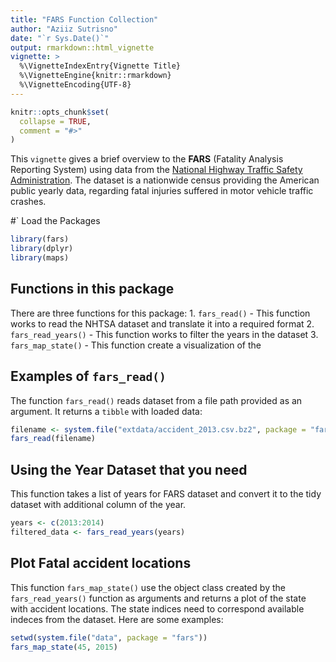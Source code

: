 ```yaml
---
title: "FARS Function Collection"
author: "Aziiz Sutrisno"
date: "`r Sys.Date()`"
output: rmarkdown::html_vignette
vignette: >
  %\VignetteIndexEntry{Vignette Title}
  %\VignetteEngine{knitr::rmarkdown}
  %\VignetteEncoding{UTF-8}
---
```


```r
knitr::opts_chunk$set(
  collapse = TRUE,
  comment = "#>"
)
```

This `vignette` gives a brief overview to the **FARS** (Fatality Analysis Reporting System) using data from the [National Highway Traffic Safety Administration](https://www.nhtsa.gov/research-data/fatality-analysis-reporting-system-fars). The dataset is a nationwide census providing the American public yearly data, regarding fatal injuries suffered in motor vehicle traffic crashes.

#` Load the Packages

```r

library(fars)
library(dplyr)
library(maps)

```

## Functions in this package

There are three functions for this package:
1.  `fars_read()` - This function works to read the NHTSA dataset and translate it into a required format
2.  `fars_read_years()` - This function works to filter the years in the dataset
3.  `fars_map_state()` - This function create a visualization of the 

## Examples of `fars_read()`

The function `fars_read()` reads dataset from a file path provided as an argument. It returns a `tibble` with loaded data:

```r
filename <- system.file("extdata/accident_2013.csv.bz2", package = "fars")
fars_read(filename)
```

## Using the Year Dataset that you need

This function takes a list of years for FARS dataset and convert it to the  tidy dataset with additional column of the year.

```r

years <- c(2013:2014)
filtered_data <- fars_read_years(years)

```


## Plot Fatal accident locations

This function `fars_map_state()` use the object class created by the `fars_read_years()` function as arguments and returns a plot of the state with accident locations. The state indices need to correspond available indeces from the dataset. Here are some examples:

```r
setwd(system.file("data", package = "fars"))
fars_map_state(45, 2015)
```
